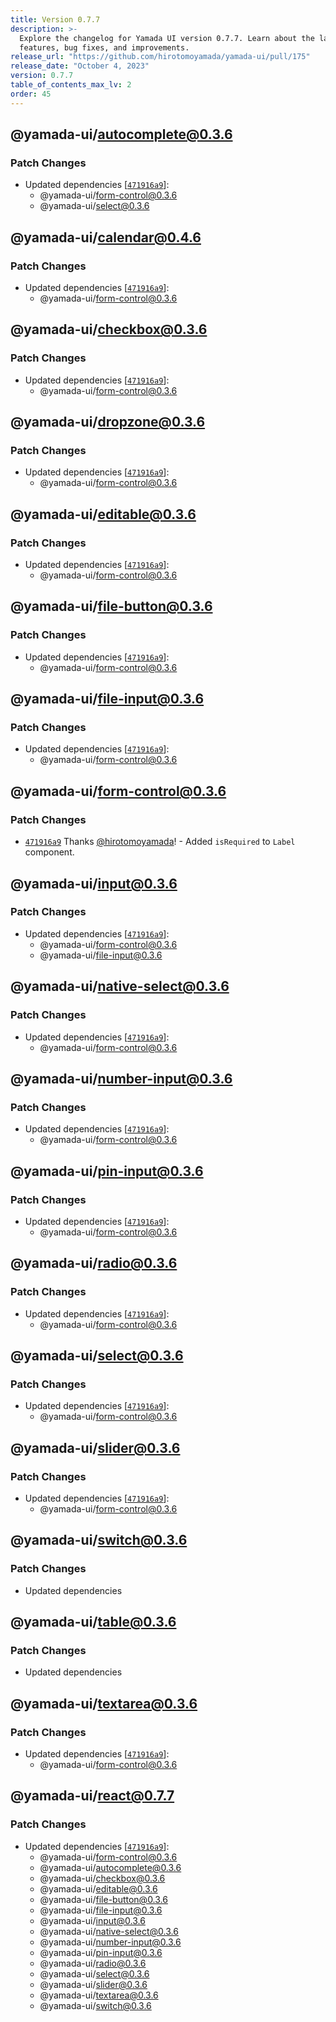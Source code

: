 ```yaml
---
title: Version 0.7.7
description: >-
  Explore the changelog for Yamada UI version 0.7.7. Learn about the latest
  features, bug fixes, and improvements.
release_url: "https://github.com/hirotomoyamada/yamada-ui/pull/175"
release_date: "October 4, 2023"
version: 0.7.7
table_of_contents_max_lv: 2
order: 45
---
```


## @yamada-ui/autocomplete@0.3.6

### Patch Changes

- Updated dependencies \[[`471916a9`](https://github.com/hirotomoyamada/yamada-ui/commit/471916a953cdcd2c4005911224ccf7d7fc5f3111)]:
  - @yamada-ui/form-control@0.3.6
  - @yamada-ui/select@0.3.6

## @yamada-ui/calendar@0.4.6

### Patch Changes

- Updated dependencies \[[`471916a9`](https://github.com/hirotomoyamada/yamada-ui/commit/471916a953cdcd2c4005911224ccf7d7fc5f3111)]:
  - @yamada-ui/form-control@0.3.6

## @yamada-ui/checkbox@0.3.6

### Patch Changes

- Updated dependencies \[[`471916a9`](https://github.com/hirotomoyamada/yamada-ui/commit/471916a953cdcd2c4005911224ccf7d7fc5f3111)]:
  - @yamada-ui/form-control@0.3.6

## @yamada-ui/dropzone@0.3.6

### Patch Changes

- Updated dependencies \[[`471916a9`](https://github.com/hirotomoyamada/yamada-ui/commit/471916a953cdcd2c4005911224ccf7d7fc5f3111)]:
  - @yamada-ui/form-control@0.3.6

## @yamada-ui/editable@0.3.6

### Patch Changes

- Updated dependencies \[[`471916a9`](https://github.com/hirotomoyamada/yamada-ui/commit/471916a953cdcd2c4005911224ccf7d7fc5f3111)]:
  - @yamada-ui/form-control@0.3.6

## @yamada-ui/file-button@0.3.6

### Patch Changes

- Updated dependencies \[[`471916a9`](https://github.com/hirotomoyamada/yamada-ui/commit/471916a953cdcd2c4005911224ccf7d7fc5f3111)]:
  - @yamada-ui/form-control@0.3.6

## @yamada-ui/file-input@0.3.6

### Patch Changes

- Updated dependencies \[[`471916a9`](https://github.com/hirotomoyamada/yamada-ui/commit/471916a953cdcd2c4005911224ccf7d7fc5f3111)]:
  - @yamada-ui/form-control@0.3.6

## @yamada-ui/form-control@0.3.6

### Patch Changes

- [`471916a9`](https://github.com/hirotomoyamada/yamada-ui/commit/471916a953cdcd2c4005911224ccf7d7fc5f3111) Thanks [@hirotomoyamada](https://github.com/hirotomoyamada)! - Added `isRequired` to `Label` component.

## @yamada-ui/input@0.3.6

### Patch Changes

- Updated dependencies \[[`471916a9`](https://github.com/hirotomoyamada/yamada-ui/commit/471916a953cdcd2c4005911224ccf7d7fc5f3111)]:
  - @yamada-ui/form-control@0.3.6
  - @yamada-ui/file-input@0.3.6

## @yamada-ui/native-select@0.3.6

### Patch Changes

- Updated dependencies \[[`471916a9`](https://github.com/hirotomoyamada/yamada-ui/commit/471916a953cdcd2c4005911224ccf7d7fc5f3111)]:
  - @yamada-ui/form-control@0.3.6

## @yamada-ui/number-input@0.3.6

### Patch Changes

- Updated dependencies \[[`471916a9`](https://github.com/hirotomoyamada/yamada-ui/commit/471916a953cdcd2c4005911224ccf7d7fc5f3111)]:
  - @yamada-ui/form-control@0.3.6

## @yamada-ui/pin-input@0.3.6

### Patch Changes

- Updated dependencies \[[`471916a9`](https://github.com/hirotomoyamada/yamada-ui/commit/471916a953cdcd2c4005911224ccf7d7fc5f3111)]:
  - @yamada-ui/form-control@0.3.6

## @yamada-ui/radio@0.3.6

### Patch Changes

- Updated dependencies \[[`471916a9`](https://github.com/hirotomoyamada/yamada-ui/commit/471916a953cdcd2c4005911224ccf7d7fc5f3111)]:
  - @yamada-ui/form-control@0.3.6

## @yamada-ui/select@0.3.6

### Patch Changes

- Updated dependencies \[[`471916a9`](https://github.com/hirotomoyamada/yamada-ui/commit/471916a953cdcd2c4005911224ccf7d7fc5f3111)]:
  - @yamada-ui/form-control@0.3.6

## @yamada-ui/slider@0.3.6

### Patch Changes

- Updated dependencies \[[`471916a9`](https://github.com/hirotomoyamada/yamada-ui/commit/471916a953cdcd2c4005911224ccf7d7fc5f3111)]:
  - @yamada-ui/form-control@0.3.6

## @yamada-ui/switch@0.3.6

### Patch Changes

- Updated dependencies

## @yamada-ui/table@0.3.6

### Patch Changes

- Updated dependencies

## @yamada-ui/textarea@0.3.6

### Patch Changes

- Updated dependencies \[[`471916a9`](https://github.com/hirotomoyamada/yamada-ui/commit/471916a953cdcd2c4005911224ccf7d7fc5f3111)]:
  - @yamada-ui/form-control@0.3.6

## @yamada-ui/react@0.7.7

### Patch Changes

- Updated dependencies \[[`471916a9`](https://github.com/hirotomoyamada/yamada-ui/commit/471916a953cdcd2c4005911224ccf7d7fc5f3111)]:
  - @yamada-ui/form-control@0.3.6
  - @yamada-ui/autocomplete@0.3.6
  - @yamada-ui/checkbox@0.3.6
  - @yamada-ui/editable@0.3.6
  - @yamada-ui/file-button@0.3.6
  - @yamada-ui/file-input@0.3.6
  - @yamada-ui/input@0.3.6
  - @yamada-ui/native-select@0.3.6
  - @yamada-ui/number-input@0.3.6
  - @yamada-ui/pin-input@0.3.6
  - @yamada-ui/radio@0.3.6
  - @yamada-ui/select@0.3.6
  - @yamada-ui/slider@0.3.6
  - @yamada-ui/textarea@0.3.6
  - @yamada-ui/switch@0.3.6
